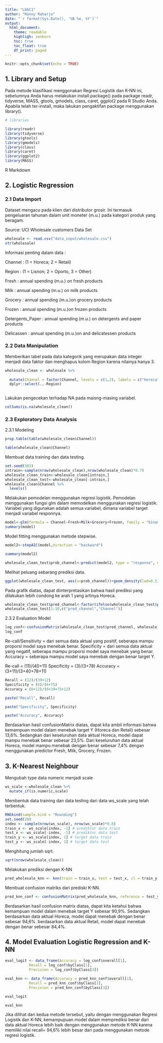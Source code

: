 ---
title: "LbbC1"
author: "Ronny Raharjo"
date: "`r format(Sys.Date(), '%B %e, %Y')`"
output:
  html_document:
    theme: readable
    highligh: zenburn
    toc: true 
    toc_float: true
    df_print: paged
---

```{r setup, include=FALSE}
knitr::opts_chunk$set(echo = TRUE)
```

## 1. Library and Setup

Pada metode klasifikasi menggonakan Regresi Logistik dan K-NN ini, sebelumnya Anda harus melakukan install.package() pada package readr, tidyverse, MASS, gtools, gmodels, class, caret, ggplot2 pada R Studio Anda. Apabila telah ter-install, maka lakukan pengaktifan package menggunakan library().

```{r}
# libraries

library(readr)
library(tidyverse)
library(gtools)
library(gmodels)
library(class)
library(caret)
library(ggplot2)
library(MASS)
```

R Markdown    

## 2. Logistic Regression        
### 2.1 Data Import       

Dataset mengacu pada klien dari distributor grosir. Ini termasuk pengeluaran tahunan dalam unit moneter (m.u.) pada kategori produk yang beragam.

Source: UCI Wholesale customers Data Set

```{r}
wholesale <- read.csv("data_input/wholesale.csv")
str(wholesale)
```
Informasi penting dalam data :

Channel : (1 = Horeca; 2 = Retail)

Region : (1 = Lisnon; 2 = Oporto, 3 = Other)

Fresh : annual spending (m.u.) on fresh products 

Milk : annual spending (m.u.) on milk products

Grocery : annual spending (m.u.)on grocery products

Frozen : annual spending (m.u.)on frozen products

Detergents_Paper : annual spending (m.u.) on detergents and paper products

Delicassen : annual spending (m.u.)on and delicatessen products


### 2.2 Data Manipulation

Memberikan label pada data kategorik yang merupakan data integer menjadi data faktor dan menghapus kolom Region karena nilainya hanya 3.

```{r}
wholesale_clean <- wholesale %>% 
  
  mutate(Channel = factor(Channel, levels = c(1,2), labels = c("Horeca","Retail"))) %>% 
  dplyr::select(.,-Region) 
  
```
Lakukan pengecekan terhadap NA pada maisng-masing variabel.
```{r}
colSums(is.na(wholesale_clean))
```
### 2.3 Exploratory Data Analysis

2.3.1 Modeling

```{r}
prop.table(table(wholesale_clean$Channel))
```
```{r}
table(wholesale_clean$Channel)
```
Membuat data training dan data testing.
```{r}
set.seed(303)
intrain<-sample(nrow(wholesale_clean),nrow(wholesale_clean)*0.7)
wholesale_clean_train<-wholesale_clean[intrain,]
wholesale_clean_test<-wholesale_clean[-intrain,]
wholesale_clean$Channel %>% 
  levels()
```

Melakukan pemodelan menggunakan regresi logistik. Pemodelan menggunakan fungsi glm dalam memodelkan menggunakan regresi logistik. Variabel yang digunakan adalah semua variabel, dimana variabel target menjadi variabel responnya.

```{r}
model<-glm(formula = Channel~Fresh+Milk+Grocery+Frozen, family = "binomial", data = wholesale_clean_train)
summary(model)
```

Model fitting menggunakan metode stepwise.

```{r}
model2<-stepAIC(model,direction = "backward")
```
```{r}
summary(model2)
```

```{r}
wholesale_clean_test$prob_channel<-predict(model2, type = "response", newdata = wholesale_clean_test[,-7])
```

Melihat peluang sebarang prediksi data.

```{r}
ggplot(wholesale_clean_test, aes(x=prob_channel))+geom_density(lwd=0.5)+theme_minimal()
```
Pada grafik diatas, dapat diinterpretasikan bahwa hasil prediksi yang dilakukan lebih condong ke arah 1 yang artinya Horeca.

```{r}
wholesale_clean_test$pred_channel<-factor(ifelse(wholesale_clean_test$prob_channel>0.5, "Horeca","Retail"))
wholesale_clean_test[1:10,c("pred_channel","Channel")]
```


2.3.2 Evaluation Model
```{r}
log_conf<-confusionMatrix(wholesale_clean_test$pred_channel, wholesale_clean_test$Channel, positive="Retail")
log_conf
```
Re-call/Sensitivity = dari semua data aktual yang positif, seberapa mampu proporsi model saya menebak benar. Specificity = dari semua data aktual yang negatif, seberapa mampu proporsi model saya menebak yang benar. Accuracy = seberapa mampu model saya menebak dengan benar target Y.

Re-call = (11)/(40+11) Specificity = (3)/(3+78) Accuracy = (3+11)/(3+40+78+11)

```{r}
Recall = (12)/(39+12)
Specificity = (6)/(6+75)
Accuracy = (6+12)/(6+39+75+12)

paste("Recall", Recall)
```
```{r}
paste("Specificity", Specificity)
```


```{r}
paste("Accuracy", Accuracy)
```
Berdasarkan hasil confusionMatrix diatas, dapat kita ambil informasi bahwa kemampuan model dalam menebak target Y (Horeca dan Retail) sebesar 13,6%. Sedangkan dari keseluruhan data aktual Horeca, model dapat mampu menebak benar sebesar 23,5%. Dari keseluruhan data aktual Horeca, model mampu menebak dengan benar sebesar 7,4% dengan menggunakan predictor Fresh, Milk, Grocery, Frozen.



## 3. K-Nearest Neighbour

Mengubah type data numeric menjadi scale

```{r}
ws_scale <-wholesale_clean %>% 
  mutate_if(is.numeric,scale)
```
Membentuk data training dan data testing dari data ws_scale yang telah terbentuk.

```{r}
RNGkind(sample.kind = "Rounding")
set.seed(20)
index <- sample(nrow(ws_scale), nrow(ws_scale)*0.8)
train_x <- ws_scale[index, -1] # prediktor data train
test_x <- ws_scale[-index, -1] # prediktor data test
train_y <- ws_scale[index, 1] # target data train
test_y <- ws_scale[-index, 1] # target data test
```

Menghitung jumlah sqrt.
```{r}
sqrt(nrow(wholesale_clean))
```

Melakukan prediksi dengan K-NN
```{r}
pred_wholesale_knn <- knn(train = train_x, test = test_x, cl = train_y, k = 21)
```

Membuat confusion matriks dari prediski K-NN.
```{r}
pred_knn_conf <- confusionMatrix(pred_wholesale_knn, reference = test_y, positive = "Horeca")
```

Berdasarkan hasil confusion matrix diatas, dapat kita ketahui bahwa kemampuan model dalam menebak target Y sebesar 90,9%. Sedangkan berdasarkan data aktual Horeca, model dapat menebak dengan benar sebesar 94,6%. berdasarkan data aktual Retail, model dapat menebak dengan benar sebesar 84,4%.

## 4. Model Evaluation Logistic Regression and K-NN

```{r}
eval_logit <- data_frame(Accuracy = log_conf$overall[1],
           Recall = log_conf$byClass[1],
           Precision = log_conf$byClass[3])

eval_knn <- data_frame(Accuracy = pred_knn_conf$overall[1],
           Recall = pred_knn_conf$byClass[1],
           Precision = pred_knn_conf$byClass[3])
```

```{r}
eval_logit
```

```{r}
eval_knn
```
Jika dilihat dari kedua metode tersebut, yaitu dengan menggunakan Regresi Logistik dan K-NN, kemampupuan model dalam memprediksi benar dari data aktual Horeca lebih baik dengan menggunakan metode K-NN karena memiliki nilai recall= 94,6% lebih besar dari pada menggunakan metode regresi logistik.





